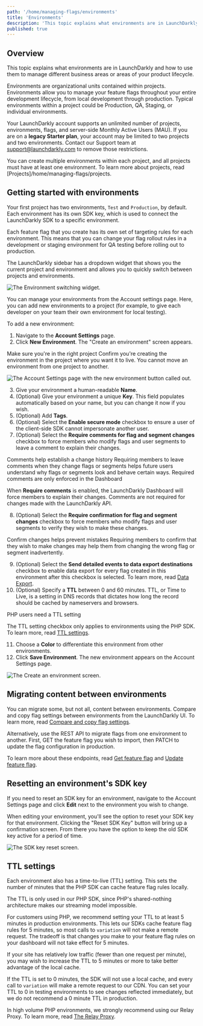 ```yaml
---
path: '/home/managing-flags/environments'
title: 'Environments'
description: 'This topic explains what environments are in LaunchDarkly. Environments are organizational units contained within projects. Your LaunchDarkly account supports an unlimited number of projects, environments, flags, and server-side Monthly Active Users (MAU).'
published: true
---
```


## Overview

This topic explains what environments are in LaunchDarkly and how to use them to manage different business areas or areas of your product lifecycle.

Environments are organizational units contained within projects. Environments allow you to manage your feature flags throughout your entire development lifecycle, from local development through production. Typical environments within a project could be Production, QA, Staging, or individual environments.

Your LaunchDarkly account supports an unlimited number of projects, environments, flags, and server-side Monthly Active Users (MAU). If you are on a **legacy Starter plan**, your account may be limited to two projects and two environments. Contact our Support team at support@launchdarkly.com to remove those restrictions.

You can create multiple environments within each project, and all projects must have at least one environment. To learn more about projects, read [Projects]/home/managing-flags/projects.

## Getting started with environments

Your first project has two environments, `Test` and `Production`, by default. Each environment has its own SDK key, which is used to connect the LaunchDarkly SDK to a specific environment.

Each feature flag that you create has its own set of targeting rules for each environment. This means that you can change your flag rollout rules in a development or staging environment for QA testing before rolling out to production.

The LaunchDarkly sidebar has a dropdown widget that shows you the current project and environment and allows you to quickly switch between projects and environments.

![The Environment switching widget.](../../images/env-switcher.png) 


You can manage your environments from the Account settings page. Here, you can add new environments to a project (for example, to give each developer on your team their own environment for local testing).

To add a new environment:

1. Navigate to the **Account Settings** page.
2. Click **New Environment**. The "Create an environment" screen appears.

<Callout intent="alert">
  <CalloutTitle>Make sure you're in the right project</CalloutTitle>
  <CalloutDescription>
    Confirm you're creating the environment in the project where you want it to live. You cannot move an environment
    from one project to another.
  </CalloutDescription>
</Callout> 

![The Account Settings page with the new environment button called out.](../../images/env-new-callout.png) 


3. Give your environment a human-readable **Name**.
4. (Optional) Give your environment a unique **Key**. This field populates automatically based on your name, but you can change it now if you wish.
5. (Optional) Add **Tags**.
6. (Optional) Select the **Enable secure mode** checkbox to ensure a user of the client-side SDK cannot impersonate another user.
7. (Optional) Select the **Require comments for flag and segment changes** checkbox to force members who modify flags and user segments to leave a comment to explain their changes.

<Callout intent="info">
  <CalloutTitle>Comments help establish a change history</CalloutTitle>
  <CalloutDescription>
    Requiring members to leave comments when they change flags or segments helps future users understand why flags or
    segments look and behave certain ways.
  </CalloutDescription>
</Callout> 

<Callout intent="alert">
  <CalloutTitle>Required comments are only enforced in the Dashboard</CalloutTitle>
  <CalloutDescription>

When **Require comments** is enabled, the LaunchDarkly Dashboard will force members to explain their changes. Comments are not required for changes made with the LaunchDarkly API.
    
  </CalloutDescription>
</Callout> 

8. (Optional) Select the **Require confirmation for flag and segment changes** checkbox to force members who modify flags and user segments to verify they wish to make these changes.

<Callout intent="info">
  <CalloutTitle>Confirm changes helps prevent mistakes</CalloutTitle>
  <CalloutDescription>
    Requiring members to confirm that they wish to make changes may help them from changing the wrong flag or segment
    inadvertently.
  </CalloutDescription>
</Callout> 

9. (Optional) Select the **Send detailed events to data export destinations** checkbox to enable data export for every flag created in this environment after this checkbox is selected. To learn more, read [Data Export](/integrations/data-export).
10. (Optional) Specify a **TTL** between 0 and 60 minutes. TTL, or Time to Live, is a setting in DNS records that dictates how long the record should be cached by nameservers and browsers.

<Callout intent="info">
  <CalloutTitle>PHP users need a TTL setting</CalloutTitle>
  <CalloutDescription>

The TTL setting checkbox only applies to environments using the PHP SDK. To learn more, read [TTL settings](#ttl-settings).

  </CalloutDescription>
</Callout> 

11. Choose a **Color** to differentiate this environment from other environments.
12. Click **Save Environment**. The new environment appears on the Account Settings page.

![The Create an environment screen.](../../images/env-create.png) 


## Migrating content between environments

You can migrate some, but not all, content between environments. Compare and copy flag settings between environments from the LaunchDarkly UI. To learn more, read [Compare and copy flag settings](/home/managing-flags/flag-compare-copy).

Alternatively, use the REST API to migrate flags from one environment to another. First, GET the feature flag you wish to import, then PATCH to update the flag configuration in production.

To learn more about these endpoints, read [Get feature flag](https://apidocs.launchdarkly.com/reference#get-feature-flag) and [Update feature flag](https://apidocs.launchdarkly.com/reference#update-feature-flag).

## Resetting an environment's SDK key

If you need to reset an SDK key for an environment, navigate to the Account Settings page and click **Edit** next to the environment you wish to change.

When editing your environment, you'll see the option to reset your SDK key for that environment. Clicking the "Reset SDK Key" button will bring up a confirmation screen. From there you have the option to keep the old SDK key active for a period of time.

![The SDK key reset screen.](../../images/env-sdk-key-reset.png) 


## TTL settings

Each environment also has a time-to-live (TTL) setting. This sets the number of minutes that the PHP SDK can cache feature flag rules locally.

The TTL is only used in our PHP SDK, since PHP's shared-nothing architecture makes our streaming model impossible.

For customers using PHP, we recommend setting your TTL to at least 5 minutes in production environments. This lets our SDKs cache feature flag rules for 5 minutes, so most calls to `variation` will not make a remote request. The tradeoff is that changes you make to your feature flag rules on your dashboard will not take effect for 5 minutes.

If your site has relatively low traffic (fewer than one request per minute), you may wish to increase the TTL to 5 minutes or more to take better advantage of the local cache.

If the TTL is set to 0 minutes, the SDK will not use a local cache, and every call to `variation` will make a remote request to our CDN. You can set your TTL to 0 in testing environments to see changes reflected immediately, but we do not recommend a 0 minute TTL in production.

In high volume PHP environments, we strongly recommend using our Relay Proxy. To learn more, read [The Relay Proxy](/home/advanced/relay-proxy).
